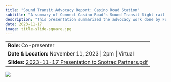 ```yaml
---
title: "Sound Transit Advocacy Report: Casino Road Station"
subtitle: "A summary of Connect Casino Road's Sound Transit light rail station advocacy"
description: "This presentation summarized the advocacy work done by Futurewise and Connect Casino Road during Spring and Fall of 2023."
date: 2023-11-17
image: title-slide-square.jpg
---
```


|                                                                                                                |
|------------------------------------------------------------------------|
| **Role:** Co-presenter                                                                                         |
| **Date & Location:** November 11, 2023 \| 2pm \| Virtual                                                       |
| **Slides:** [2023-11-17 Presentation to Snotrac Partners.pdf](2023-11-17 Presentation to Snotrac Partners.pdf) |

![](title-slide.jpg)
